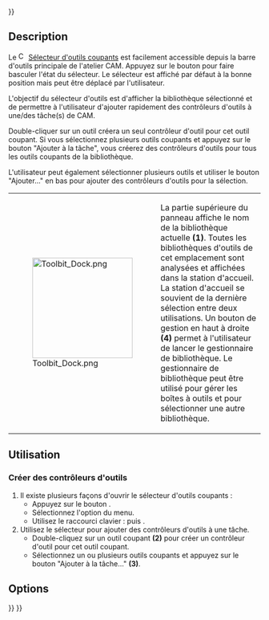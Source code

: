 <languages/>
{{UnfinishedDocu{{#translation:}}}}

{{Docnav/fr
|[[CAM_ToolBitLibraryOpen/fr|Gestionnaire des outils coupants]]
|[[CAM_Profile/fr|Profilage]]
|[[CAM_Workbench/fr|Atelier CAM]]
|IconL=CAM_ToolBitLibraryOpen.svg
|IconR=CAM_Profile.svg
|IconC=Workbench_CAM.svg
}}

{{GuiCommand/fr
|Name=CAM ToolBitDock
|Name/fr=CAM Sélecteur d'outils coupants
|MenuLocation=CAM → Sélecteur des outils coupants
|Workbenches=[[CAM_Workbench/fr|CAM]]
|Shortcut={{KEY|P}} {{KEY|T}}
|Version=0.19
|SeeAlso=[[CAM_ToolBitLibraryOpen/fr|CAM Gestionnaire des outils coupants]], [[CAM_Tools/fr|CAM Outils]], [[CAM_ToolBit/fr|CAM Outil coupant]]
}}

== Description ==

Le [[Image:CAM_ToolBitDock.svg|16px]] [[CAM_ToolBitDock/fr|Sélecteur d'outils coupants]] est facilement accessible depuis la barre d'outils principale de l'atelier CAM. Appuyez sur le bouton pour faire basculer l'état du sélecteur. Le sélecteur est affiché par défaut à la bonne position mais peut être déplacé par l'utilisateur.

L'objectif du sélecteur d'outils est d'afficher la bibliothèque sélectionné et de permettre à l'utilisateur d'ajouter rapidement des contrôleurs d'outils à une/des tâche(s) de CAM.

Double-cliquer sur un outil créera un seul contrôleur d'outil pour cet outil coupant. Si vous sélectionnez plusieurs outils coupants et appuyez sur le bouton "Ajouter à la tâche", vous créerez des contrôleurs d'outils pour tous les outils coupants de la bibliothèque.

L'utilisateur peut également sélectionner plusieurs outils et utiliser le bouton "Ajouter..." en bas pour ajouter des contrôleurs d'outils pour la sélection.

{| cellpadding=5
| [[Image:Toolbit_Dock.png|200px]]
| La partie supérieure du panneau affiche le nom de la bibliothèque actuelle '''(1)'''. Toutes les bibliothèques d'outils de cet emplacement sont analysées et affichées dans la station d'accueil. La station d'accueil se souvient de la dernière sélection entre deux utilisations.
Un bouton de gestion en haut à droite '''(4)''' permet à l'utilisateur de lancer le gestionnaire de bibliothèque. Le gestionnaire de bibliothèque peut être utilisé pour gérer les boîtes à outils et pour sélectionner une autre bibliothèque.
|}

<span id="Usage"></span>
== Utilisation ==

<span id="Create_Tool_Controllers"></span>
=== Créer des contrôleurs d'outils ===

# Il existe plusieurs façons d'ouvrir le sélecteur d'outils coupants :
#* Appuyez sur le bouton {{Button|[[Image:CAM_ToolBitDock.svg|16px]] [[CAM_ToolBitDock/fr|Sélecteur des outils coupants]]}}.
#* Sélectionnez l'option {{MenuCommand|CAM → [[Image:CAM ToolBitDock.svg|16px]] Sélecteur des outils coupants}} du menu.
#* Utilisez le raccourci clavier : {{KEY|P}} puis {{KEY|T}}.
# Utilisez le sélecteur pour ajouter des contrôleurs d'outils à une tâche.
#* Double-cliquez sur un outil coupant '''(2)''' pour créer un contrôleur d'outil pour cet outil coupant.
#* Sélectionnez un ou plusieurs outils coupants et appuyez sur le bouton "Ajouter à la tâche..." '''(3)'''.

== Options ==

{{Docnav/fr
|[[CAM_ToolBitLibraryOpen/fr|Gestionnaire des outils coupants]]
|[[CAM_Profile/fr|Profilage]]
|[[CAM_Workbench/fr|Atelier CAM]]
|IconL=CAM_ToolBitLibraryOpen.svg
|IconR=CAM_Profile.svg
|IconC=Workbench_CAM.svg
}}

{{CAM_Tools_navi{{#translation:}}}}
{{Userdocnavi{{#translation:}}}}